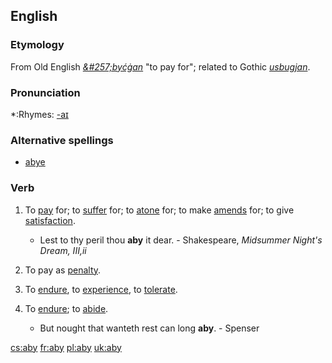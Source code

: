 {{see|ABY}}
==English==

===Etymology===
From Old English ''[[&#257;byćġan]]'' "to pay for"; related to Gothic ''[[usbugjan]]''.

===Pronunciation===
*:Rhymes: [[Rhymes:English:-aɪ|-aɪ]]

===Alternative spellings===
* [[abye]]

===Verb===
{{en-infl-irreg|aby|abies|abying|abought|abought}}
# {{transitive}} {{obsolete}} To [[pay]] for; to [[suffer]] for; to [[atone]] for; to make [[amends]] for; to give [[satisfaction]].
#* Lest to thy peril thou '''aby''' it dear. - Shakespeare, ''Midsummer Night's Dream, III,ii''
# {{transitive}} To pay as [[penalty]].
# {{transitive}} To [[endure]], to [[experience]], to [[tolerate]].
# {{intransitive}} {{obsolete}} To [[endure]]; to [[abide]].
#* But nought that wanteth rest can long '''aby'''. - Spenser

[[cs:aby]]
[[fr:aby]]
[[pl:aby]]
[[uk:aby]]